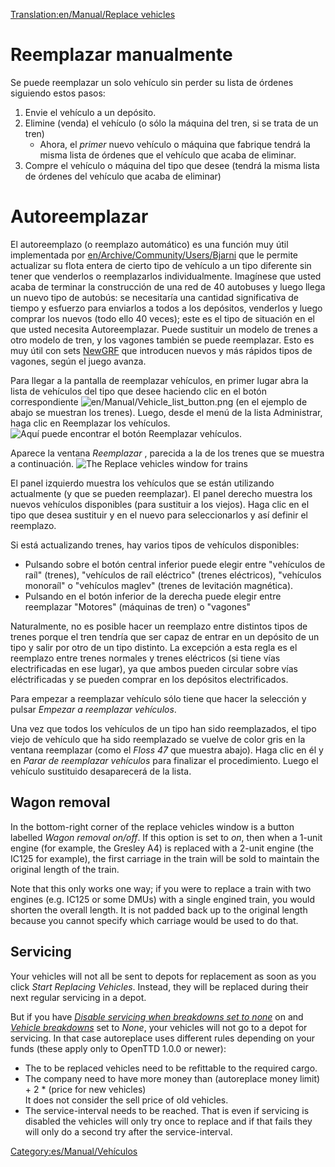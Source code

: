 [[Translation:en/Manual/Replace vehicles]]
{{es/Traducción|origen=Replace vehicles}}
{{es/Manual/Tutorial/Tutorial}}
= Reemplazar manualmente =
Se puede reemplazar un solo vehículo sin perder su lista de órdenes siguiendo estos pasos:
#Envie el vehículo a un depósito.
#Elimine (venda) el vehículo (o sólo la máquina del tren, si se trata de un tren)
#*Ahora, el ''primer'' nuevo vehículo o máquina que fabrique tendrá la misma lista de órdenes que el vehículo que acaba de eliminar.
#Compre el vehículo o máquina del tipo que desee (tendrá la misma lista de órdenes del vehículo que acaba de eliminar)

= Autoreemplazar =
El autoreemplazo (o reemplazo automático) es una función muy útil implementada por [[en/Archive/Community/Users/Bjarni]] que le permite actualizar su flota entera de cierto tipo de vehículo a un tipo diferente sin tener que venderlos o reemplazarlos individualmente. Imagínese que usted acaba de terminar la construcción de una red de 40 autobuses y luego llega un nuevo tipo de autobús: se necesitaría una cantidad significativa de tiempo y esfuerzo para enviarlos a todos a los depósitos, venderlos y luego comprar los nuevos (todo ello 40 veces); este es el tipo de situación en el que usted necesita Autoreemplazar. Puede sustituir un modelo de trenes a otro modelo de tren, y los vagones también se puede reemplazar. Esto es muy útil con sets [[es/NewGRF|NewGRF]] que introducen nuevos y más rápidos tipos de vagones, según el juego avanza.


Para llegar a la pantalla de reemplazar vehículos, en primer lugar abra la lista de vehículos del tipo que desee haciendo clic en el botón correspondiente [[File:en/Manual/Vehicle list button.png]] (en el ejemplo de abajo se muestran los trenes). Luego, desde el menú de la lista Administrar, haga clic en Reemplazar los vehículos.
[[File:es/Manual/ManageList.png|frame|none|Aquí puede encontrar el botón ''Reemplazar vehículos''.]]

Aparece la ventana ''Reemplazar <tipo de vehículo>'', parecida a la de los trenes que se muestra a continuación.
[[File:es/Manual/ReplaceTrain.png|frame|none|The ''Replace vehicles'' window for trains]]

El panel izquierdo muestra los vehículos que se están utilizando actualmente (y que se pueden reemplazar). El panel derecho muestra los nuevos vehículos disponibles (para sustituir a los viejos). Haga clic en el tipo que desea sustituir y en el nuevo para seleccionarlos y así definir el reemplazo.

Si está actualizando trenes, hay varios tipos de vehículos disponibles:
*Pulsando sobre el botón central inferior puede elegir entre "vehículos de raíl" (trenes), "vehículos de raíl eléctrico" (trenes eléctricos), "vehículos monoraíl" o "vehículos maglev" (trenes de levitación magnética).
*Pulsando en el botón inferior de la derecha puede elegir entre reemplazar "Motores" (máquinas de tren) o "vagones"

Naturalmente, no es posible hacer un reemplazo entre distintos tipos de trenes porque el tren tendría que ser capaz de entrar en un depósito de un tipo y salir por otro de un tipo distinto. La excepción a esta regla es el reemplazo entre trenes normales y trenes eléctricos (si tiene vías electrificadas en ese lugar), ya que ambos pueden circular sobre vías eléctrificadas y se pueden comprar en los depósitos electrificados.

Para empezar a reemplazar vehículo sólo tiene que hacer la selección y pulsar ''Empezar a reemplazar vehículos''.

Una vez que todos los vehículos de un tipo han sido reemplazados, el tipo viejo de vehículo que ha sido reemplazado se vuelve de color gris en la ventana reemplazar (como el ''Floss 47'' que muestra abajo). Haga clic en él y en ''Parar de reemplazar vehículos'' para finalizar el procedimiento. Luego el vehículo sustituido desaparecerá de la lista.

{{es/Pendiente de traducción}}

==Wagon removal==
In the bottom-right corner of the replace vehicles window is a button labelled  ''Wagon removal on/off''. If this option is set to ''on'', then when a 1-unit engine (for example, the Gresley A4) is replaced with a 2-unit engine (the IC125 for example), the first carriage in the train will be sold to maintain the original length of the train. 

Note that this only works one way; if you were to replace a train with two engines (e.g. IC125 or some DMUs) with a single engined train, you would shorten the overall length. It is not padded back up to the original length because you cannot specify which carriage would be used to do that.

==Servicing==
Your vehicles will not all be sent to depots for replacement as soon as you click ''Start Replacing Vehicles''.  Instead, they will be replaced during their next regular servicing in a depot.

But if you have ''[[en/Archive/Manual/Settings/Advanced Settings/Vehicles#disable-servicing-when-breakdowns-set-to-none|Disable servicing when breakdowns set to none]]'' on and ''[[en/Archive/Manual/Settings/Difficulty#vehicle-breakdowns|Vehicle breakdowns]]'' set to ''None'', your vehicles will not go to a depot for servicing. In that case autoreplace uses different rules depending on your funds (these apply only to OpenTTD 1.0.0 or newer):
* The to be replaced vehicles need to be refittable to the required cargo.
* The company need to have more money than (autoreplace money limit) + 2 * (price for new vehicles)<br/>It does not consider the sell price of old vehicles.
* The service-interval needs to be reached. That is even if servicing is disabled the vehicles will only try once to replace and if that fails they will only do a second try after the service-interval.


[[Category:es/Manual/Vehículos]]